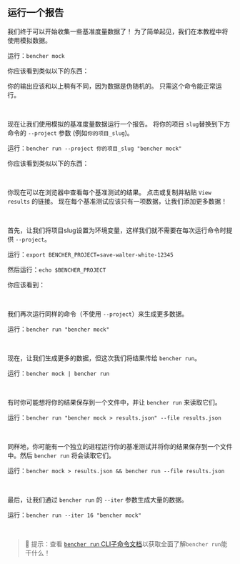 
## 运行一个报告

我们终于可以开始收集一些基准度量数据了！
为了简单起见，我们在本教程中将使用模拟数据。

运行：`bencher mock`

你应该看到类似以下的东西：

<QSMockOutput />

你的输出应该和以上稍有不同，因为数据是伪随机的。
只需这个命令能正常运行。

<br />

现在让我们使用模拟的基准度量数据运行一个报告。
将你的项目 `slug`替换到下方命令的 `--project` 参数 (例如`你的项目_slug`)。

运行：`bencher run --project 你的项目_slug "bencher mock"`

你应该看到类似以下的东西：

<QSRunOutput />

<br />

你现在可以在浏览器中查看每个基准测试的结果。
点击或复制并粘贴 `View results` 的链接。
现在每个基准测试应该只有一项数据，让我们添加更多数据！

<br />

首先，让我们将项目slug设置为环境变量，这样我们就不需要在每次运行命令时提供 `--project`。

运行：`export BENCHER_PROJECT=save-walter-white-12345`

然后运行：`echo $BENCHER_PROJECT`

你应该看到：

<QSExportProjectOutput />

<br />

我们再次运行同样的命令（不使用 `--project`）来生成更多数据。

运行：`bencher run "bencher mock"`

<br />

现在，让我们生成更多的数据，但这次我们将结果传给 `bencher run`。

运行：`bencher mock | bencher run`

<br />

有时你可能想将你的结果保存到一个文件中，并让 `bencher run` 来读取它们。

运行：`bencher run "bencher mock > results.json" --file results.json`

<br />

同样地，你可能有一个独立的进程运行你的基准测试并将你的结果保存到一个文件中。然后 `bencher run` 将会读取它们。

运行：`bencher mock > results.json && bencher run --file results.json`

<br />

最后，让我们通过 `bencher run` 的 `--iter` 参数生成大量的数据。

运行：`bencher run --iter 16 "bencher mock"`

<br />

> 🐰 提示：查看 [`bencher run` CLI子命令文档](/zh/docs/explanation/bencher-run/)以获取全面了解`bencher run`能干什么！